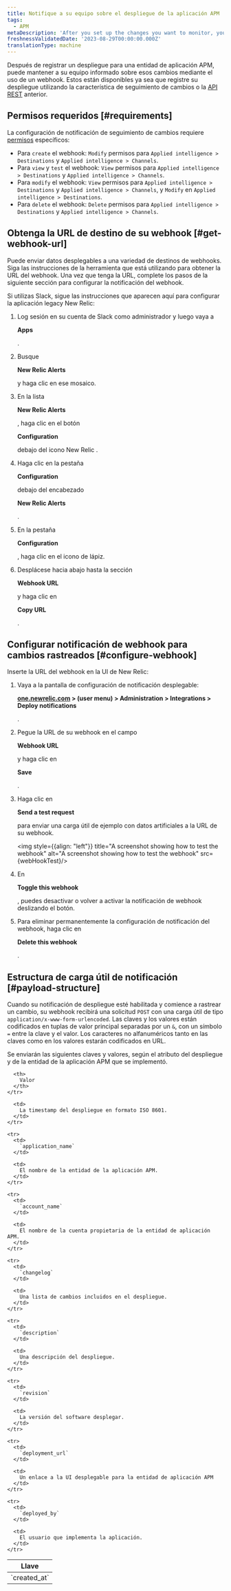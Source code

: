 ```yaml
---
title: Notifique a su equipo sobre el despliegue de la aplicación APM
tags:
  - APM
metaDescription: 'After you set up the changes you want to monitor, you can use a webhook to notify your colleagues about the impacts of those changes.'
freshnessValidatedDate: '2023-08-29T00:00:00.000Z'
translationType: machine
---
```



Después de registrar un despliegue para una entidad de aplicación APM, puede mantener a su equipo informado sobre esos cambios mediante el uso de un webhook. Estos están disponibles ya sea que registre su despliegue utilizando la característica de seguimiento de cambios o la [API REST](/docs/apm/apm-ui-pages/events/record-deployments/#api-instructions) anterior.

## Permisos requeridos [#requirements]

La configuración de notificación de seguimiento de cambios requiere [permisos](/docs/accounts/accounts-billing/new-relic-one-user-management/user-permissions) específicos:

* Para `create` el webhook: `Modify` permisos para `Applied intelligence > Destinations` y `Applied intelligence > Channels`.
* Para `view` y `test` el webhook: `View` permisos para `Applied intelligence > Destinations` y `Applied intelligence > Channels`.
* Para `modify` el webhook: `View` permisos para `Applied intelligence > Destinations` y `Applied intelligence > Channels`, y `Modify` en `Applied intelligence > Destinations`.
* Para `delete` el webhook: `Delete` permisos para `Applied intelligence > Destinations` y `Applied intelligence > Channels`.

## Obtenga la URL de destino de su webhook [#get-webhook-url]

Puede enviar datos desplegables a una variedad de destinos de webhooks. Siga las instrucciones de la herramienta que está utilizando para obtener la URL del webhook. Una vez que tenga la URL, complete los pasos de la siguiente sección para configurar la notificación del webhook.

Si utilizas Slack, sigue las instrucciones que aparecen aquí para configurar la aplicación <InlinePopover type="alerts"/>legacy New Relic:

1. Log sesión en su cuenta de Slack como administrador y luego vaya a

   <DNT>**Apps**</DNT>

   .

2. Busque

   <DNT>**New Relic Alerts**</DNT>

   y haga clic en ese mosaico.

3. En la lista

   <DNT>**New Relic Alerts**</DNT>

   , haga clic en el botón

   <DNT>**Configuration**</DNT>

   debajo del icono New Relic .

4. Haga clic en la pestaña

   <DNT>**Configuration**</DNT>

   debajo del encabezado

   <DNT>**New Relic Alerts**</DNT>

   .

5. En la pestaña

   <DNT>**Configuration**</DNT>

   , haga clic en el icono de lápiz.

6. Desplácese hacia abajo hasta la sección

   <DNT>**Webhook URL**</DNT>

   y haga clic en

   <DNT>**Copy URL**</DNT>

   .

## Configurar notificación de webhook para cambios rastreados [#configure-webhook]

Inserte la URL del webhook en la UI de New Relic:

1. Vaya a la pantalla de configuración de notificación desplegable:

   <DNT>**[one.newrelic.com](https://one.newrelic.com/) > (user menu) > Administration > Integrations > Deploy notifications**</DNT>

   .

2. Pegue la URL de su webhook en el campo

   <DNT>**Webhook URL**</DNT>

   y haga clic en

   <DNT>**Save**</DNT>

   .

3. Haga clic en

   <DNT>**Send a test request**</DNT>

   para enviar una carga útil de ejemplo con datos artificiales a la URL de su webhook.

   <img style={{align: "left"}} title="A screenshot showing how to test the webhook" alt="A screenshot showing how to test the webhook" src={webHookTest}/>

4. En

   <DNT>**Toggle this webhook**</DNT>

   , puedes desactivar o volver a activar la notificación de webhook deslizando el botón.

5. Para eliminar permanentemente la configuración de notificación del webhook, haga clic en

   <DNT>**Delete this webhook**</DNT>

   .

## Estructura de carga útil de notificación [#payload-structure]

Cuando su notificación de despliegue esté habilitada y comience a rastrear un cambio, su webhook recibirá una solicitud `POST` con una carga útil de tipo `application/x-www-form-urlencoded`. Las claves y los valores están codificados en tuplas de valor principal separadas por un `&`, con un símbolo `=` entre la clave y el valor. Los caracteres no alfanuméricos tanto en las claves como en los valores estarán codificados en URL.

Se enviarán las siguientes claves y valores, según el atributo del despliegue y de la entidad de la aplicación APM que se implementó.

<table>
  <thead>
    <tr>
      <th>
        Llave
      </th>

      <th>
        Valor
      </th>
    </tr>
  </thead>

  <tbody>
    <tr>
      <td>
        `created_at`
      </td>

      <td>
        La timestamp del despliegue en formato ISO 8601.
      </td>
    </tr>

    <tr>
      <td>
        `application_name`
      </td>

      <td>
        El nombre de la entidad de la aplicación APM.
      </td>
    </tr>

    <tr>
      <td>
        `account_name`
      </td>

      <td>
        El nombre de la cuenta propietaria de la entidad de aplicación APM.
      </td>
    </tr>

    <tr>
      <td>
        `changelog`
      </td>

      <td>
        Una lista de cambios incluidos en el despliegue.
      </td>
    </tr>

    <tr>
      <td>
        `description`
      </td>

      <td>
        Una descripción del despliegue.
      </td>
    </tr>

    <tr>
      <td>
        `revision`
      </td>

      <td>
        La versión del software desplegar.
      </td>
    </tr>

    <tr>
      <td>
        `deployment_url`
      </td>

      <td>
        Un enlace a la UI desplegable para la entidad de aplicación APM
      </td>
    </tr>

    <tr>
      <td>
        `deployed_by`
      </td>

      <td>
        El usuario que implementa la aplicación.
      </td>
    </tr>
  </tbody>
</table>